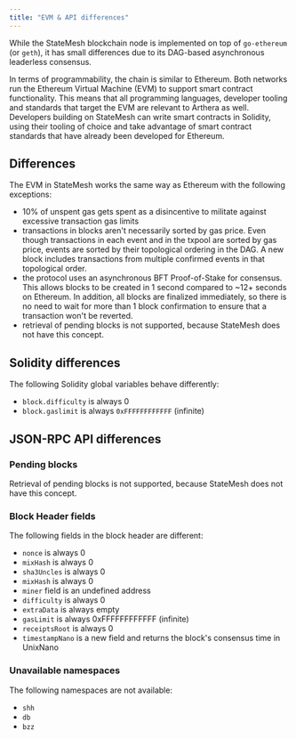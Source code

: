 ```yaml
---
title: "EVM & API differences"
---
```

While the StateMesh blockchain node is implemented on top of `go-ethereum` (or `geth`), it has small differences due to its DAG-based asynchronous leaderless consensus.

In terms of programmability, the chain is similar to Ethereum. Both networks run the Ethereum Virtual Machine (EVM) to support smart contract functionality. This means that all programming languages, developer tooling and standards that target the EVM are relevant to Arthera as well. Developers building on StateMesh can write smart contracts in Solidity, using their tooling of choice and take advantage of smart contract standards that have already been developed for Ethereum.


## Differences
The EVM in StateMesh works the same way as Ethereum with the following exceptions:
- 10% of unspent gas gets spent as a disincentive to militate against excessive transaction gas limits
- transactions in blocks aren't necessarily sorted by gas price. Even though transactions in each event and in the txpool are sorted by gas price, events are sorted by their topological ordering in the DAG. A new block includes transactions from multiple confirmed events in that topological order.
- the protocol uses an asynchronous BFT Proof-of-Stake for consensus. This allows blocks to be created in 1 second compared to ~12+ seconds on Ethereum. In addition, all blocks are finalized immediately, so there is no need to wait for more than 1 block confirmation to ensure that a transaction won't be reverted.
- retrieval of pending blocks is not supported, because StateMesh does not have this concept.

## Solidity differences
The following Solidity global variables behave differently:

- `block.difficulty` is always 0
- `block.gaslimit` is always `0xFFFFFFFFFFFF` (infinite)

## JSON-RPC API differences

### Pending blocks
Retrieval of pending blocks is not supported, because StateMesh does not have this concept.

### Block Header fields
The following fields in the block header are different:
- `nonce` is always 0
- `mixHash` is always 0
- `sha3Uncles` is always 0
- `mixHash` is always 0
- `miner` field is an undefined address
- `difficulty` is always 0
- `extraData` is always empty
- `gasLimit` is always 0xFFFFFFFFFFFF (infinite)
- `receiptsRoot` is always 0
- `timestampNano` is a new field and returns the block's consensus time in UnixNano

### Unavailable namespaces
The following namespaces are not available:

- `shh`
- `db`
- `bzz`
